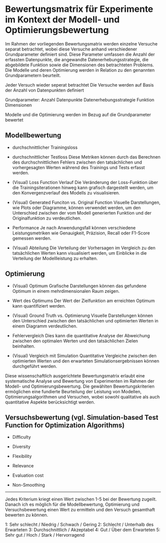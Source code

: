 # Bewertungsmatrix für Experimente im Kontext der Modell- und Optimierungsbewertung

Im Rahmen der vorliegenden Bewertungsmatrix werden einzelne Versuche separat betrachtet, wobei diese Versuche anhand verschiedener Grundparameter definiert sind. Diese Parameter umfassen die Anzahl der erfassten Datenpunkte, die angewandte Datenerhebungsstrategie, die abgebildete Funktion sowie die Dimensionen des betrachteten Problems. Die Modelle und deren Optimierung werden in Relation zu den genannten Grundparametern beurteilt.

Jeder Versuch wieder seperat betrachtet
Die Versuche werden auf Basis der Anzahl von Datenpunkten definiert


Grundparameter:
Anzahl Datenpunkte
Datenerhebungsstrategie
Funktion
Dimensionen


Modelle und die Optimierung werden im Bezug auf die Grundparameter bewertet


## Modellbewertung

- durchschnittlicher Trainingsloss
- durchschnittlicher Testloss
Diese Metriken können durch das Berechnen des durchschnittlichen Fehlers zwischen den tatsächlichen und vorhergesagten Werten während des Trainings und Tests erfasst werden.

- (Visual) Loss Function Verlauf
Die Veränderung der Loss-Funktion über die Trainingsiterationen hinweg kann grafisch dargestellt werden, um den Konvergenzverlauf des Modells zu visualisieren.

- (Visual) Generated Funciton vs. Original Function
Visuelle Darstellungen, wie Plots oder Diagramme, können verwendet werden, um den Unterschied zwischen der vom Modell generierten Funktion und der Originalfunktion zu verdeutlichen.

- Performance
Je nach Anwendungsfall können verschiedene Leistungsmetriken wie Genauigkeit, Präzision, Recall oder F1-Score gemessen werden.

- (Visual) Abteilung
Die Verteilung der Vorhersagen im Vergleich zu den tatsächlichen Werten kann visualisiert werden, um Einblicke in die Verteilung der Modellleistung zu erhalten.


## Optimierung

- (Visual) Optimum
Grafische Darstellungen können das gefundene Optimum in einem mehrdimensionalen Raum zeigen.

- Wert des Optimums
Der Wert der Zielfunktion am erreichten Optimum kann quantifiziert werden.

- (Visual) Ground Truth vs. Optimierung
Visuelle Darstellungen können den Unterschied zwischen den tatsächlichen und optimierten Werten in einem Diagramm verdeutlichen.

- Fehlervergleich
Dies kann die quantitative Analyse der Abweichung zwischen den optimalen Werten und den tatsächlichen Zielen beinhalten.

- (Visual) Vergleich mit Simulation
Quantitative Vergleiche zwischen den optimierten Werten und den erwarteten Simulationsergebnissen können durchgeführt werden.


Diese wissenschaftlich ausgerichtete Bewertungsmatrix erlaubt eine systematische Analyse und Bewertung von Experimenten im Rahmen der Modell- und Optimierungsbewertung. Die gewählten Bewertungskriterien ermöglichen eine fundierte Beurteilung der Leistung von Modellen, Optimierungsalgorithmen und Versuchen, wobei sowohl qualitative als auch quantitative Aspekte berücksichtigt werden.



## Versuchsbewertung (vgl. Simulation-based Test Function for Optimization Algorithms)

- Difficulty

- Diversity

- Flexibility

- Relevance

- Evaluation cost

- Non-Smoothing


----------------------------------------------------------------------------------------------------------------------------

Jedes Kriterium kriegt einen Wert zwischen 1-5 bei der Bewertung zugeilt. Danach ich es möglich für die Modellbewertung, Optimierung und Versuchsbewertung einen Wert zu ermitteln und den Versuch gesamthaft bewerten zu können.

1: Sehr schlecht / Niedrig / Schwach / Gering
2: Schlecht / Unterhalb des Erwarteten
3: Durchschnittlich / Akzeptabel
4: Gut / Über dem Erwarteten
5: Sehr gut / Hoch / Stark / Hervorragend
